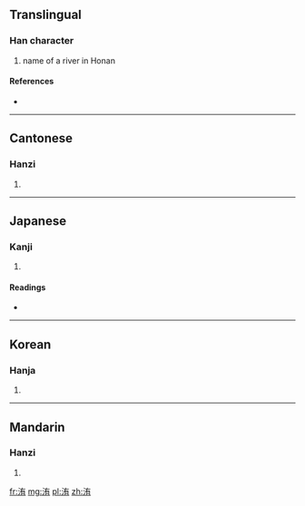 ==Translingual==

===Han character===
{{Han char|rn=85|rad=水|as=06|sn=9|four=3412<sub>7</sub>|canj=水大月 (EKB)}}

# name of a river in Honan

====References====
* {{Han ref|kx=0621.170|dkj=17398|dj=1017.090|hdz=31604.020|uh=6D27|ud=27943|bh=ACA8|bd=44200}}

----

==Cantonese==

===Hanzi===
{{yue-hanzi|jyut=|y=fui2}}

# {{defn|lang=yue|sort=水06}}

----

==Japanese==

===Kanji===
{{ja-kanji|grade=|rs=水06}}

# {{defn|lang=ja|sort=水06}}

====Readings====
* {{ja-readings|on=[[い]] (i)|kun=}}

----

==Korean==

===Hanja===
{{ko-hanja|hangeul=유|eumhun=|rv=yu|mr=yu|y=yu}}

# {{defn|lang=ko|sort=水06}}

----

==Mandarin==

===Hanzi===
{{cmn-hanzi|pin=[[wěi]] ([[wei3]])|wg=wei<sup>3</sup>}}

# {{defn|lang=cmn|sort=水06}}

[[fr:洧]]
[[mg:洧]]
[[pl:洧]]
[[zh:洧]]